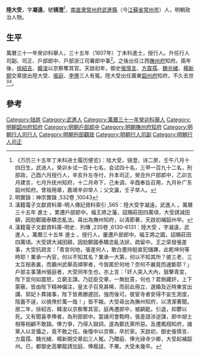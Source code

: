'''陸大受'''，字'''凝遠'''，號'''镜澄'''<ref>《万历三十五年丁未科进士履历便览》：陆大受，镜澄，诗二房，壬午八月十四日生，武进人，癸卯乡试一百十七名，会试四十名，三甲一百九十二名，刑部政，己酉六月授行人，辛亥升左寺付，升本司正，癸丑升户部郎中，乙卯五月建言，七月升抚州知府，十二月命下，己未调，辛酉奉旨召用，九月补广东韶州知府。曾祖用章，嘉靖辛卯举人；父文瀛，壬子举人。</ref>，[[南直隶|南直隶]][[常州府|常州府]][[武進縣|武進縣]]（今[[江蘇省|江蘇省]][[常州市|常州市]]）人，明朝政治人物。

== 生平 ==
萬曆三十一年癸卯科舉人，三十五年（1607年）丁未科進士，授行人。升任行人司副、司正、戶部郎中、戶部浙江司署郎中事<ref>明實錄：神宗實錄 ,532卷 ,10043</ref>。之後出任江西[[撫州府|撫州府]]知府。兩年後，[[徐紹吉|徐紹吉]]、[[韓浚|韓浚]]以京察奪其官。天啟初年，御史[[張慎言|張慎言]]、[[方震孺|方震孺]]、[[魏光緒|魏光緒]]、[[楊新期|楊新期]]交章提出陸大受、[[張庭|張庭]]、[[李俸|李俸]]三人有冤。陸大受出任廣東[[韶州府|韶州府]]知府，不久去世<ref>漢籍電子文獻資料庫-明人傳記資料索引 ,565：陸大受字凝遠，武進人 。萬曆三十五年 進士 ，累遷戶部郎中。福王將之藩，詔賜莊田四萬頃，大受請減田額，因劾鄭國泰驕恣亂法。尋出為撫州知府，以淸節著，天啟初補韶州卒。</ref><ref>漢籍電子文獻資料庫-明史．列傳 ,235卷 ,6130-6131：陸大受 ，字凝遠，武 進人 。萬曆三十五年 進士 。授行人，屢遷戶部郎中。福王將之國，詔賜莊田四萬頃。大受請大減田額，因劾鄭國泰驕恣亂法狀，疏留中。王之寀發張差事，大受抗疏言：「青宮何地，張差何人，敢白晝持梃直犯儲蹕，此乾坤何等時耶！業承一內官，何以不知其名？業承一大第，何以不知其所？彼三老、三太互相表裏，而霸州武舉高順寧者，今皆匿於何地？奈何不嚴竟而速斷耶？」 戶部主事蒲州張庭者，大受同年生也，亦上言：「奸人突入大內，狙擊青宮，陛下宜何如震怒，立窮主謀。乃廷臣交章，一無批答，何也？君側藏奸，上下蒙蔽，皆由陛下精神偏注，皇太子召見甚稀，而前此冊立、選婚及近時東宮出講、郭妃卜葬諸事，陛下皆弗勝遲回，強而後可。彼宦寺者安得不妄生測度，陰蓄不逞，以僥倖於萬一哉！」皆不報。大受尋出為撫州知府，以清潔著聞。居二年，徐紹吉、韓浚以京察奪其官。庭再遷郎中，被齮齕。引退，抑鬱以死。又有聞喜李俸者，為刑部郎中。當諸司會鞫時，張差語涉逆謀，郎中胡士相等相顧不敢錄。俸力爭，乃得入獄詞，遂為鄭氏黨所惡。及遷鳳翔知府，諸黨人以言懾之，竟不敢之任。後復中以京察，卒於家。天啟初，御史張慎言、方震孺、魏光緒、楊新期交章訟三人冤。乃贈庭、俸光祿寺少卿，大受起補韶州。已，都御史高攀龍請加庭、俸廕諡，不果。大受未幾卒。</ref>。

==參考==
{{reflist}}

{{萬曆三十五年丁未科殿試金榜}}

{{Authority control}}

{{DEFAULTSORT:Lu陸}}
[[Category:陆姓|Category:陆姓]]
[[Category:武進人|Category:武進人]]
[[Category:萬曆三十一年癸卯科舉人|Category:萬曆三十一年癸卯科舉人]]
[[Category:明朝韶州府知府|Category:明朝韶州府知府]]
[[Category:明朝戶部郎中|Category:明朝戶部郎中]]
[[Category:明朝撫州府知府|Category:明朝撫州府知府]]
[[Category:明朝行人司行人|Category:明朝行人司行人]]
[[Category:明朝刑部觀政|Category:明朝刑部觀政]]
[[Category:明朝行人司副|Category:明朝行人司副]]
[[Category:明朝行人司正|Category:明朝行人司正]]